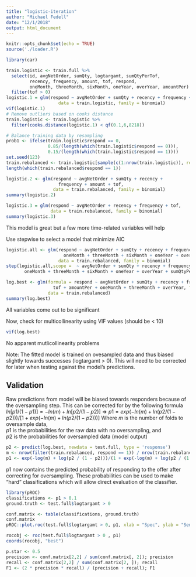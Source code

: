 ```yaml
---
title: "logistic-iteration"
author: "Michael Fedell"
date: "12/1/2018"
output: html_document
---
```


```r
knitr::opts_chunk$set(echo = TRUE)
source('./loader.R')
```

```r
library(car)
```

```r
train.logistic <- train.full %>% 
  select(id, avgNetOrder, sumQty, logtargamt, sumQtyPerTof,
         recency, frequency, amount, tof, respond,
         oneMonth, threeMonth, sixMonth, oneYear, overYear, amountPer) %>%
  filter(tof > 0)
logistic.1 = glm(respond ~ avgNetOrder + sumQty + recency + frequency + amount + tof, 
                    data = train.logistic, family = binomial)
vif(logistic.1)
# Remove outliers based on cooks distance
train.logistic <- train.logistic %>% 
  filter(cooks.distance(logistic.1) < qf(0.1,6,8218))

# Balance training data by resampling
prob1 <- ifelse(train.logistic$respond == 0,
                0.85/(length(which(train.logistic$respond == 0))),
                0.15/(length(which(train.logistic$respond == 1))))
set.seed(123)
train.rebalanced <- train.logistic[sample(c(1:nrow(train.logistic)), replace = TRUE, prob = prob1),]
length(which(train.rebalanced$respond == 1))
```



```r
logistic.2 <- glm(respond ~ avgNetOrder + sumQty + recency + 
                    frequency + amount + tof,
                  data = train.rebalanced, family = binomial)
summary(logistic.2)

logistic.3 = glm(respond ~ avgNetOrder + recency + frequency + tof,
                 data = train.rebalanced, family = binomial)
summary(logistic.3)
```

This model is great but a few more time-related variables will help

Use stepwise to select a model that minimize AIC
```r
logistic.all <- glm(respond ~ avgNetOrder + sumQty + recency + frequency  + tof + amount + amountPer +
                      oneMonth + threeMonth + sixMonth + oneYear + overYear + sumQtyPerTof,
                    data = train.rebalanced, family = binomial)
step(logistic.all,scope =  ~ avgNetOrder + sumQty + recency + frequency  + tof + amount + amountPer +
       oneMonth + threeMonth + sixMonth + oneYear + overYear + sumQtyPerTof, direction = "both")
```

```r
log.best <- glm(formula = respond ~ avgNetOrder + sumQty + recency + frequency + 
                  tof + amountPer + oneMonth + threeMonth + overYear, family = binomial, 
                data = train.rebalanced)
summary(log.best)
```

All variables come out to be significant

Now, check for multicollinearity using VIF values (should be < 10)

```r
vif(log.best)
```

No apparent mutlicollinearity problems

Note: The fitted model is trained on ovesampled data and thus biased slightly towards successes (logtargamt > 0). This will need to be corrected for later when testing against the model's predictions.

## Validation

Raw predictions from model will be biased towards responders because of the oversampling step.
This can be corrected for by the following formula
$ln[p1 / (1 - p1)] = -ln(m)+ln[p2 / (1 - p2)]$
=> $p1 = exp(-ln(m) + ln(p2 / (1 - p2)))/[1 + exp(-ln(m) + ln(p2 / (1 - p2)))]$
Where $m$ is the number of folds to oversample data,  
$p1$ is the probabilities for the raw data with no oversampling, and  
$p2$ is the probabilities for oversampled data (model output)

```r
p2 <- predict(log.best, newdata = test.full, type = 'response')
m <- nrow(filter(train.rebalanced, respond == 1)) / nrow(train.rebalanced) / .0393
p1 <- exp(-log(m) + log(p2 / (1 - p2)))/(1 + exp(-log(m) + log(p2 / (1 - p2))))
```

p1 now contains the predicted probability of responding to the offer after correcting for oversampling. These probabilities can be used to make "hard" classifications which will allow direct evaluation of the classifier.

```r
library(pROC)
classifications <- p1 > 0.1
ground.truth <- test.full$logtargamt > 0

conf.matrix <- table(classifications, ground.truth)
conf.matrix
pROC::plot.roc(test.full$logtargamt > 0, p1, xlab = "Spec", ylab = "Sens", print.auc = T)

rocobj <- roc(test.full$logtargamt > 0 , p1)
coords(rocobj, "best")

p.star <- 0.5
precision <- conf.matrix[2,2] / sum(conf.matrix[, 2]); precision
recall <- conf.matrix[2,2] / sum(conf.matrix[2, ]); recall
F1 <- (2 * precision * recall) / (precision + recall); F1
```

